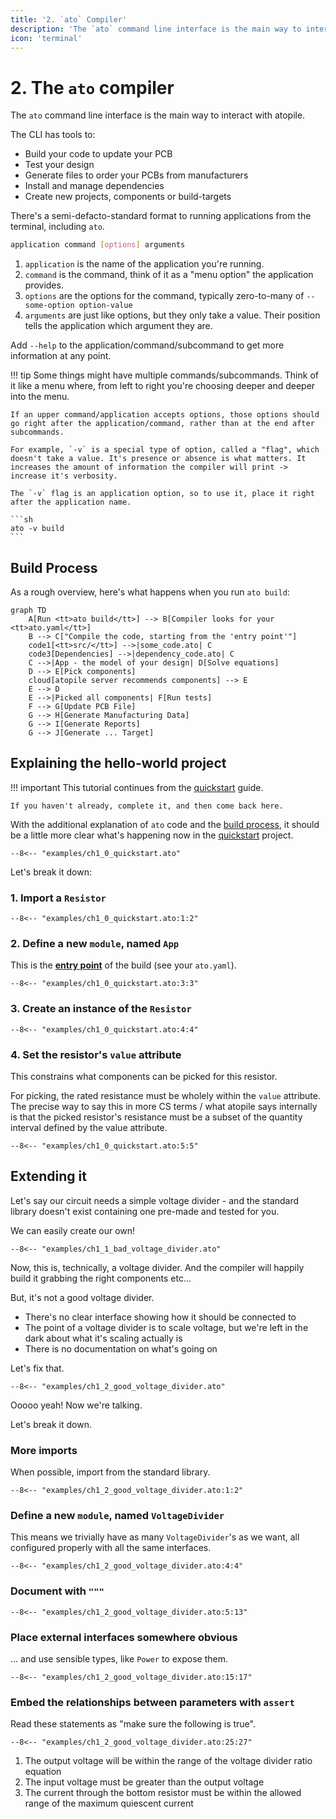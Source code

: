```yaml
---
title: '2. `ato` Compiler'
description: 'The `ato` command line interface is the main way to interact with atopile.'
icon: 'terminal'
---
```


# 2. The `ato` compiler

The `ato` command line interface is the main way to interact with atopile.

The CLI has tools to:

 - Build your code to update your PCB
 - Test your design
 - Generate files to order your PCBs from manufacturers
 - Install and manage dependencies
 - Create new projects, components or build-targets

There's a semi-defacto-standard format to running applications from the terminal, including `ato`.

```sh
application command [options] arguments
```

1. `application` is the name of the application you're running.
2. `command` is the command, think of it as a "menu option" the application provides.
3. `options` are the options for the command, typically zero-to-many of `--some-option option-value`
4. `arguments` are just like options, but they only take a value. Their position tells the application which argument they are.

Add `--help` to the application/command/subcommand to get more information at any point.

!!! tip
    Some things might have multiple commands/subcommands. Think of it like a menu where, from left to right you're choosing deeper and deeper into the menu.

    If an upper command/application accepts options, those options should go right after the application/command, rather than at the end after subcommands.

    For example, `-v` is a special type of option, called a "flag", which doesn't take a value. It's presence or absence is what matters. It increases the amount of information the compiler will print -> increase it's verbosity.

    The `-v` flag is an application option, so to use it, place it right after the application name.

    ```sh
    ato -v build
    ```

## Build Process

As a rough overview, here's what happens when you run `ato build`:

```mermaid
graph TD
    A[Run <tt>ato build</tt>] --> B[Compiler looks for your <tt>ato.yaml</tt>]
    B --> C["Compile the code, starting from the 'entry point'"]
    code1[<tt>src/</tt>] -->|some_code.ato| C
    code3[Dependencies] -->|dependency_code.ato| C
    C -->|App - the model of your design| D[Solve equations]
    D --> E[Pick components]
    cloud[atopile server recommends components] --> E
    E --> D
    E -->|Picked all components| F[Run tests]
    F --> G[Update PCB File]
    G --> H[Generate Manufacturing Data]
    G --> I[Generate Reports]
    G --> J[Generate ... Target]
```

## Explaining the hello-world project

!!! important
    This tutorial continues from the [quickstart](../quickstart.md) guide.

    If you haven't already, complete it, and then come back here.

With the additional explanation of `ato` code and the [build process](#build-process), it should be a little more clear what's happening now in the [quickstart](../quickstart.md) project.

```ato
--8<-- "examples/ch1_0_quickstart.ato"
```

Let's break it down:


### 1. Import a `Resistor`

```ato
--8<-- "examples/ch1_0_quickstart.ato:1:2"
```

### 2. Define a new `module`, named `App`

This is the [**entry point**](../reference/config.md#builds.entry) of the build (see your `ato.yaml`).

```ato
--8<-- "examples/ch1_0_quickstart.ato:3:3"
```

### 3. Create an instance of the `Resistor`

```ato
--8<-- "examples/ch1_0_quickstart.ato:4:4"
```

### 4. Set the resistor's `value` attribute

This constrains what components can be picked for this resistor.

For picking, the rated resistance must be wholely within the `value` attribute. The precise way to say this in more CS terms / what atopile says internally is that the picked resistor's resistance must be a subset of the quantity interval defined by the value attribute.

```ato
--8<-- "examples/ch1_0_quickstart.ato:5:5"
```

## Extending it

Let's say our circuit needs a simple voltage divider - and the standard library doesn't exist containing one pre-made and tested for you.

We can easily create our own!

```ato
--8<-- "examples/ch1_1_bad_voltage_divider.ato"
```

Now, this is, technically, a voltage divider. And the compiler will happily build it grabbing the right components etc...

But, it's not a good voltage divider.

 - There's no clear interface showing how it should be connected to
 - The point of a voltage divider is to scale voltage, but we're left in the dark about what it's scaling actually is
 - There is no documentation on what's going on

Let's fix that.

```ato
--8<-- "examples/ch1_2_good_voltage_divider.ato"
```

Ooooo yeah! Now we're talking.

Let's break it down.

### More imports

When possible, import from the standard library.

```ato
--8<-- "examples/ch1_2_good_voltage_divider.ato:1:2"
```

### Define a new `module`, named `VoltageDivider`

This means we trivially have as many `VoltageDivider`'s as we want, all configured properly with all the same interfaces.

```ato
--8<-- "examples/ch1_2_good_voltage_divider.ato:4:4"
```

### Document with `"""`

```ato
--8<-- "examples/ch1_2_good_voltage_divider.ato:5:13"
```

### Place external interfaces somewhere obvious

... and use sensible types, like `Power` to expose them.

```ato
--8<-- "examples/ch1_2_good_voltage_divider.ato:15:17"
```

### Embed the relationships between parameters with `assert`

Read these statements as "make sure the following is true".

```ato
--8<-- "examples/ch1_2_good_voltage_divider.ato:25:27"
```

1. The output voltage will be within the range of the voltage divider ratio equation
2. The input voltage must be greater than the output voltage
3. The current through the bottom resistor must be within the allowed range of the maximum quiescent current
